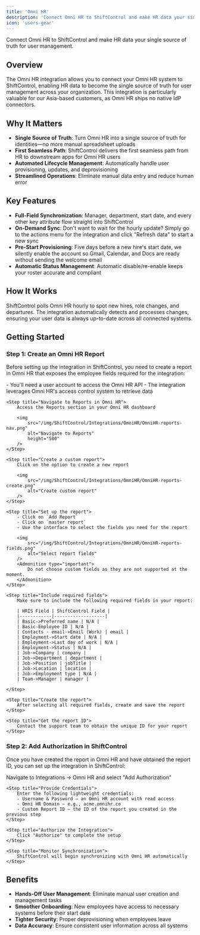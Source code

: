 ```yaml
---
title: 'Omni HR'
description: 'Connect Omni HR to ShiftControl and make HR data your single source of truth for user management.'
icon: 'users-gear'
---
```



<p style={{fontSize: "large"}}>Connect Omni HR to ShiftControl and make HR data your single source of truth for user management.</p>

## Overview

The Omni HR integration allows you to connect your Omni HR system to ShiftControl, enabling HR data to become the single source of truth for user management across your organization. This integration is particularly valuable for our Asia-based customers, as Omni HR ships no native IdP connectors.

## Why It Matters

- **Single Source of Truth**: Turn Omni HR into a single source of truth for identities—no more manual spreadsheet uploads
- **First Seamless Path**: ShiftControl delivers the first seamless path from HR to downstream apps for Omni HR users
- **Automated Lifecycle Management**: Automatically handle user provisioning, updates, and deprovisioning
- **Streamlined Operations**: Eliminate manual data entry and reduce human error

## Key Features

- **Full-Field Synchronization**: Manager, department, start date, and every other key attribute flow straight into ShiftControl
- **On-Demand Sync**: Don't want to wait for the hourly update? Simply go to the actions menu for the integration and click "Refresh data" to start a new sync
- **Pre-Start Provisioning**: Five days before a new hire's start date, we silently enable the account so Gmail, Calendar, and Docs are ready without sending the welcome email
- **Automatic Status Management**: Automatic disable/re-enable keeps your roster accurate and compliant

## How It Works

ShiftControl polls Omni HR hourly to spot new hires, role changes, and departures. The integration automatically detects and processes changes, ensuring your user data is always up-to-date across all connected systems.

## Getting Started

### Step 1: Create an Omni HR Report

Before setting up the integration in ShiftControl, you need to create a report in Omni HR that exposes the employee fields required for the integration:

<Steps>
    <Step title="Prepare a user account for API access">
        - You'll need a user account to access the Omni HR API
        - The integration leverages Omni HR's access control system to retrieve data
    </Step>

    <Step title="Navigate to Reports in Omni HR">
        Access the Reports section in your Omni HR dashboard
        
        <img
            src="/img/ShiftControl/Integrations/OmniHR/OmniHR-reports-nav.png"
            alt="Navigate to Reports"
            height="500"
        />
    </Step>

    <Step title="Create a custom report">
        Click on the option to create a new report
        
        <img
            src="/img/ShiftControl/Integrations/OmniHR/OmniHR-reports-create.png"
            alt="Create custom report"
        />
    </Step>

    <Step title="Set up the report">
        - Click on `Add Report`
        - Click on `master report`
        - Use the interface to select the fields you need for the report
        
        <img
            src="/img/ShiftControl/Integrations/OmniHR/OmniHR-reports-fields.png"
            alt="Select report fields"
        />
        <Admonition type="important">
            Do not choose custom fields as they are not supported at the moment.
        </Admonition>
    </Step>

    <Step title="Include required fields">
        Make sure to include the following required fields in your report:

        | HRIS Field | ShiftControl Field |
        |------------|-------------------|
        | Basic->Preferred name | N/A |
        | Basic-Employee ID | N/A |
        | Contacts - email->Email (Work) | email |
        | Employment->Start date | N/A |
        | Employment->Last day of work | N/A |
        | Employment->Status | N/A |
        | Job->Company | company |
        | Job->Department | department |
        | Job->Position | jobTitle |
        | Job->Location | location |
        | Job->Employment type | N/A |
        | Team->Manager | manager |

    </Step>

    <Step title="Create the report">
        After selecting all required fields, create and save the report
    </Step>

    <Step title="Get the report ID">
        Contact the support team to obtain the unique ID for your report
    </Step>
</Steps>

### Step 2: Add Authorization in ShiftControl

Once you have created the report in Omni HR and have obtained the report ID, you can set up the integration in ShiftControl:

<Steps>
    <Step title="Add the Omni HR App">
        Navigate to Integrations → Omni HR and select "Add Authorization"
    </Step>

    <Step title="Provide Credentials">
        Enter the following lightweight credentials:
        - Username & Password – an Omni HR account with read access
        - Omni HR Domain – e.g., acme.omnihr.co
        - Custom Report ID – the ID of the report you created in the previous step
    </Step>

    <Step title="Authorize the Integration">
        Click "Authorize" to complete the setup
    </Step>

    <Step title="Monitor Synchronization">
        ShiftControl will begin synchronizing with Omni HR automatically
    </Step>
</Steps>

## Benefits

- **Hands-Off User Management**: Eliminate manual user creation and management tasks
- **Smoother Onboarding**: New employees have access to necessary systems before their start date
- **Tighter Security**: Proper deprovisioning when employees leave
- **Data Accuracy**: Ensure consistent user information across all systems
